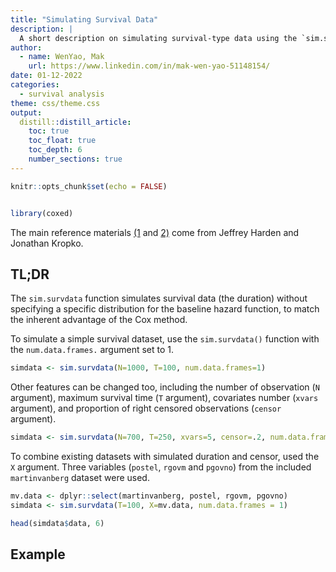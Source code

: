 ```yaml
---
title: "Simulating Survival Data"
description: |
  A short description on simulating survival-type data using the `sim.survdata` function
author:
  - name: WenYao, Mak
    url: https://www.linkedin.com/in/mak-wen-yao-51148154/
date: 01-12-2022
categories: 
  - survival analysis
theme: css/theme.css
output:
  distill::distill_article:
    toc: true
    toc_float: true
    toc_depth: 6
    number_sections: true
---
```


```r
knitr::opts_chunk$set(echo = FALSE)


library(coxed)
```

The main reference materials [(1](https://www.cambridge.org/core/journals/political-science-research-and-methods/article/abs/simulating-duration-data-for-the-cox-model/1945D7548766E76FB31C6C833976822E) and [2)](https://cran.r-project.org/web/packages/coxed/vignettes/simulating_survival_data.html) come from Jeffrey Harden and Jonathan Kropko. 

## TL;DR

The `sim.survdata` function simulates survival data (the duration) without specifying a specific distribution for the baseline hazard function, to match the inherent advantage of the Cox method. 

To simulate a simple survival dataset, use the `sim.survdata()` function with the `num.data.frames.` argument set to 1. 

```r

simdata <- sim.survdata(N=1000, T=100, num.data.frames=1)

```

Other features can be changed too, including the number of observation (`N` argument), maximum survival time (`T` argument), covariates number (`xvars` argument), and proportion of right censored observations (`censor` argument). 

```r

simdata <- sim.survdata(N=700, T=250, xvars=5, censor=.2, num.data.frames = 1)

```

To combine existing datasets with simulated duration and censor, used the `X` argument. Three variables (`postel`, `rgovm` and `pgovno`) from the included `martinvanberg` dataset were used.

```r

mv.data <- dplyr::select(martinvanberg, postel, rgovm, pgovno)
simdata <- sim.survdata(T=100, X=mv.data, num.data.frames = 1)

head(simdata$data, 6)
```

## Example 

